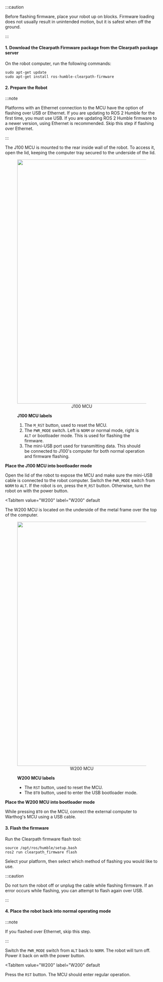 
:::caution

Before flashing firmware, place your robot up on blocks. Firmware loading does not usually result in unintended motion, but it is safest when off the ground.

:::

#### 1. Download the Clearpath Firmware package from the Clearpath package server

On the robot computer, run the following commands:

```
sudo apt-get update
sudo apt-get install ros-humble-clearpath-firmware
```

#### 2. Prepare the Robot

:::note

Platforms with an Ethernet connection to the MCU have the option of flashing over USB or Ethernet.
If you are updating to ROS 2 Humble for the first time, you must use USB. If you are updating ROS 2 Humble firmware
to a newer version, using Ethernet is recommended. Skip this step if flashing over Ethernet.

:::

<Tabs groupId="platform">
  <TabItem
    value="J100"
    label="J100"
  >

  The J100 MCU is mounted to the rear inside wall of the robot. To access it, open the lid, keeping the computer
  tray secured to the underside of the lid.

  <center>
    <figure>
      <img
        src="/img/robot_images/jackal_images/mcu-annotated.jpg"
        width="800"
      />
      <figcaption>J100 MCU</figcaption>
    </figure>
  </center>


  <figure>
    <figcaption><b>J100 MCU labels</b></figcaption>
    <ol>
      <li>
      The <code>M_RST</code> button, used to reset the MCU.
      </li>
      <li>
        The <code>PWR_MODE</code> switch. Left is <code>NORM</code> or normal mode, right is <code>ALT</code> or bootloader mode. This is used for flashing the firmware.
      </li>
      <li>
        The mini-USB port used for transmitting data. This should be connected to J100's computer for both normal operation and  firmware flashing.
      </li>
    </ol>
  </figure>

  **Place the J100 MCU into bootloader mode**

  Open the lid of the robot to expose the MCU and make sure the mini-USB cable is connected to the robot computer.
  Switch the <code>PWR_MODE</code> switch from <code>NORM</code> to <code>ALT</code>. If the robot is on, press the <code>M_RST</code> button. Otherwise, turn the robot on with the power button.

  </TabItem>

  <TabItem
    value="W200"
    label="W200"
    default
  >

  The W200 MCU is located on the underside of the metal frame over the top of the computer.

  <center>
    <figure>
      <img
        src="/img/robot_images/warthog_images/mcu_buttons.jpg"
        width="800"
      />
      <figcaption>W200 MCU</figcaption>
    </figure>
  </center>


  <figure>
    <figcaption><b>W200 MCU labels</b></figcaption>
    <ul>
      <li>
      The <code>RST</code> button, used to reset the MCU.
      </li>
      <li>
        The <code>BT0</code> button, used to enter the USB bootloader mode.
      </li>
    </ul>
  </figure>

  **Place the W200 MCU into bootloader mode**

  While pressing <code>BT0</code> on the MCU, connect the external computer to Warthog's MCU using a USB cable.

  </TabItem>
</Tabs>


#### 3. Flash the firmware

Run the Clearpath firmware flash tool:

```
source /opt/ros/humble/setup.bash
ros2 run clearpath_firmware flash
```

Select your platform, then select which method of flashing you would like to use.

:::caution

Do not turn the robot off or unplug the cable while flashing firmware. If an error occurs while
flashing, you can attempt to flash again over USB.

:::

#### 4. Place the robot back into normal operating mode

:::note

If you flashed over Ethernet, skip this step.

:::

<Tabs groupId="platform">
  <TabItem
    value="J100"
    label="J100"
  >

  Switch the <code>PWR_MODE</code> switch from <code>ALT</code> back to <code>NORM</code>. The robot will turn off.
  Power it back on with the power button.

  </TabItem>

  <TabItem
    value="W200"
    label="W200"
    default
  >

  Press the <code>RST</code> button. The MCU should enter regular operation.

  </TabItem>
</Tabs>
